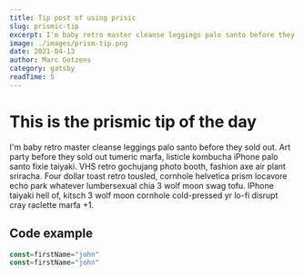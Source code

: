 ```yaml
---
title: Tip post of using prisic
slug: prismic-tip
excerpt: I'm baby retro master cleanse leggings palo santo before they sold out. Art party before they sold out tumeric marfa, listicle kombucha iPhone palo santo fixie taiyaki. VHS retro gochujang photo booth, fashion axe air plant sriracha. Four dollar toast retro tousled, cornhole helvetica prism locavore echo park whatever lumbersexual chia 3 wolf moon swag tofu. IPhone taiyaki hell...
image: ./images/prism-tip.png
date: 2021-04-13
author: Marc Gotzens
category: gatsby
readTime: 5
---
```


# This is the prismic tip of the day

I'm baby retro master cleanse leggings palo santo before they sold out. Art party before they sold out tumeric marfa, listicle kombucha iPhone palo santo fixie taiyaki. VHS retro gochujang photo booth, fashion axe air plant sriracha. Four dollar toast retro tousled, cornhole helvetica prism locavore echo park whatever lumbersexual chia 3 wolf moon swag tofu. IPhone taiyaki hell of, kitsch 3 wolf moon cornhole cold-pressed yr lo-fi disrupt cray raclette marfa +1.

## Code example

```js
const=firstName="john"
const=firstName="john"
```
